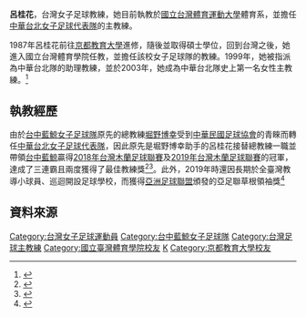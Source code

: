 '''呂桂花'''{{BD|20世纪||catIdx=L}}，台灣女子足球教練，她目前執教於[[國立台灣體育運動大學|國立台灣體育運動大學]]體育系，並擔任[[中華台北女子足球代表隊|中華台北女子足球代表隊]]的主教練。

1987年呂桂花前往[[京都教育大學|京都教育大學]]進修，隨後並取得碩士學位，回到台灣之後，她進入國立台灣體育學院任教，並擔任該校女子足球隊的教練。1999年，她被指派為中華台北隊的助理教練，並於2003年，她成為中華台北隊史上第一名女性主教練。<ref>{{cite news|title=亞洲女足賽／培訓隊名單出爐　呂桂花首位女性總教練|url=http://www.nownews.com/2003/02/13/733-1411997.htm|publisher=[[NOWnews|NOWnews]]|date=2003年2月11日}}</ref>

==執教經歷==
由於[[台中藍鯨女子足球隊|台中藍鯨女子足球隊]]原先的總教練[[堀野博幸|堀野博幸]]受到[[中華民國足球協會|中華民國足球協會]]的青睞而轉任[[中華台北女子足球代表隊|中華台北女子足球代表隊]]，因此原先是堀野博幸助手的呂桂花接替總教練一職並帶領[[台中藍鯨|台中藍鯨]]贏得[[2018年台灣木蘭足球聯賽|2018年台灣木蘭足球聯賽]]及[[2019年台灣木蘭足球聯賽|2019年台灣木蘭足球聯賽]]的冠軍，達成了三連霸且兩度獲得了最佳教練獎<ref>{{cite web|language=zh-tw|url=https://www.ltsports.com.tw/football/taiwan/131615-2-0-play-one|title=足球》木蘭總冠軍賽　台中藍鯨2-0勝臺北Play One奪二連霸|publisher=麗台運動報|date=2018-10-20|accessdate=2018-12-01|author=|archive-date=2018-12-01|archive-url=https://web.archive.org/web/20181201135124/https://www.ltsports.com.tw/football/taiwan/131615-2-0-play-one|dead-url=no}}</ref><ref>{{cite web|language=zh-tw|url=https://www.chinatimes.com/realtimenews/20191228002903-260403?chdtv|title=足協年度頒獎 馬克、丁旗獲MVP|publisher=中國時報|date=2019-12-28|accessdate=2020-01-22|author=李弘斌|archive-date=2019-12-29|archive-url=https://web.archive.org/web/20191229172931/https://www.chinatimes.com/realtimenews/20191228002903-260403?chdtv|dead-url=no}}</ref>。此外，2019年時還因長期於全臺灣教導小球員、巡迴開設足球學校，而獲得[[亞洲足球聯盟|亞洲足球聯盟]]頒發的亞足聯草根領袖獎<ref>{{cite web|language=zh-tw|url=https://www.chinatimes.com/realtimenews/20191120004516-260403?chdtv|title=藍鯨教頭呂桂花 獲頒亞足聯草根領袖獎|publisher=中國時報|date=2019-11-20|accessdate=2020-01-22|author=李弘斌|archive-date=2019-11-21|archive-url=https://web.archive.org/web/20191121185220/https://www.chinatimes.com/realtimenews/20191120004516-260403?chdtv|dead-url=no}}</ref>

==資料來源==
{{Reflist|2}}

{{台中藍鯨球員名單}}
{{2013年夏季世界大學運動會中華台北女子足球代表隊|nocat}}
{{2014年第十七屆韓國仁川亞運中華女子足球代表隊|nocat}}
{{DEFAULTSORT:L}}
[[Category:台灣女子足球運動員|Category:台灣女子足球運動員]]
[[Category:台中藍鯨女子足球隊|Category:台中藍鯨女子足球隊]]
[[Category:台灣足球主教練|Category:台灣足球主教練]]
[[Category:國立臺灣體育學院校友|Category:國立臺灣體育學院校友]]
[[Category:呂姓|K]]
[[Category:京都教育大學校友|Category:京都教育大學校友]]